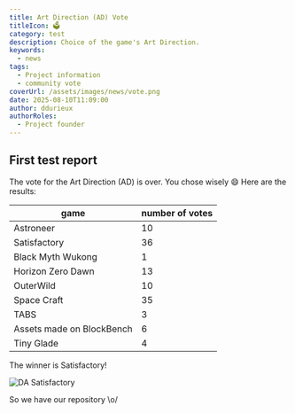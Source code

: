 ```yaml
---
title: Art Direction (AD) Vote
titleIcon: 🗳️
category: test
description: Choice of the game's Art Direction.
keywords:
  - news
tags:
  - Project information
  - community vote
coverUrl: /assets/images/news/vote.png
date: 2025-08-10T11:09:00
author: ddurieux
authorRoles:
  - Project founder
---
```


## First test report

The vote for the Art Direction (AD) is over.
You chose wisely 😄
Here are the results:

| game                      | number of votes |
| ------------------------- | --------------- |
| Astroneer                 | 10              |
| Satisfactory              | 36              |
| Black Myth Wukong         | 1               |
| Horizon Zero Dawn         | 13              |
| OuterWild                 | 10              |
| Space Craft               | 35              |
| TABS                      | 3               |
| Assets made on BlockBench | 6               |
| Tiny Glade                | 4               |

The winner is Satisfactory!

![DA Satisfactory](/assets/images/news/20250810-satisfactory.png)

So we have our repository \o/
